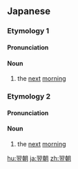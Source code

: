 ==Japanese==

===Etymology 1===
{{ja-kanjitab|よく|あさ|yomi=j}}

====Pronunciation====
{{ja-pron|よくあさ|y=j}}

====Noun====
{{ja-noun|よくあさ}}

# the [[next]] [[morning]]

===Etymology 2===
{{ja-kanjitab|よく|ちょう|yomi=o}}

====Pronunciation====
{{ja-pron|よくちょう|y=o}}

====Noun====
{{ja-noun|よくちょう}}

# the [[next]] [[morning]]

[[hu:翌朝]]
[[ja:翌朝]]
[[zh:翌朝]]